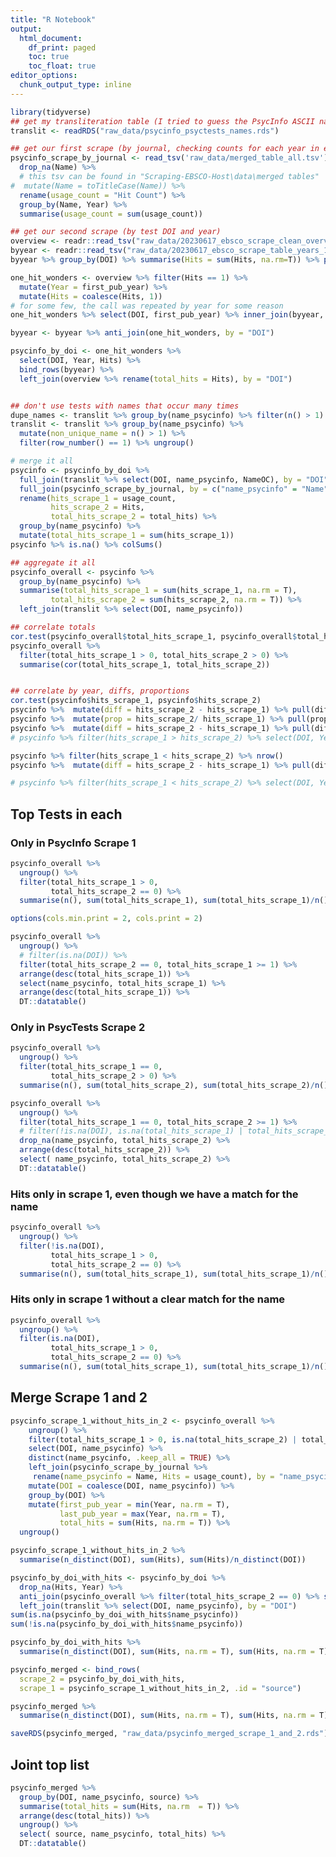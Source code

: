 ```yaml
---
title: "R Notebook"
output:
  html_document:
    df_print: paged
    toc: true
    toc_float: true
editor_options:
  chunk_output_type: inline
---
```


```r
library(tidyverse)
## get my transliteration table (I tried to guess the PsycInfo ASCII name from the PsycTESTS name)
translit <- readRDS("raw_data/psycinfo_psyctests_names.rds")

## get our first scrape (by journal, checking counts for each year in each journal for top tests)
psycinfo_scrape_by_journal <- read_tsv('raw_data/merged_table_all.tsv') %>% 
  drop_na(Name) %>% 
  # this tsv can be found in "Scraping-EBSCO-Host\data\merged tables"
#  mutate(Name = toTitleCase(Name)) %>% 
  rename(usage_count = "Hit Count") %>% 
  group_by(Name, Year) %>% 
  summarise(usage_count = sum(usage_count))

## get our second scrape (by test DOI and year)
overview <- readr::read_tsv("raw_data/20230617_ebsco_scrape_clean_overview_table_1.tsv")
byyear <- readr::read_tsv("raw_data/20230617_ebsco_scrape_table_years_1.tsv")
byyear %>% group_by(DOI) %>% summarise(Hits = sum(Hits, na.rm=T)) %>% pull(Hits) %>% table()

one_hit_wonders <- overview %>% filter(Hits == 1) %>% 
  mutate(Year = first_pub_year) %>% 
  mutate(Hits = coalesce(Hits, 1))
# for some few, the call was repeated by year for some reason
one_hit_wonders %>% select(DOI, first_pub_year) %>% inner_join(byyear, by = "DOI") %>% arrange(DOI)

byyear <- byyear %>% anti_join(one_hit_wonders, by = "DOI")

psycinfo_by_doi <- one_hit_wonders %>% 
  select(DOI, Year, Hits) %>% 
  bind_rows(byyear) %>% 
  left_join(overview %>% rename(total_hits = Hits), by = "DOI")


## don't use tests with names that occur many times
dupe_names <- translit %>% group_by(name_psycinfo) %>% filter(n() > 1) %>% ungroup()
translit <- translit %>% group_by(name_psycinfo) %>% 
  mutate(non_unique_name = n() > 1) %>% 
  filter(row_number() == 1) %>% ungroup()

# merge it all
psycinfo <- psycinfo_by_doi %>% 
  full_join(translit %>% select(DOI, name_psycinfo, NameOC), by = "DOI") %>% 
  full_join(psycinfo_scrape_by_journal, by = c("name_psycinfo" = "Name", "Year")) %>% 
  rename(hits_scrape_1 = usage_count,
         hits_scrape_2 = Hits,
         total_hits_scrape_2 = total_hits) %>% 
  group_by(name_psycinfo) %>% 
  mutate(total_hits_scrape_1 = sum(hits_scrape_1))
psycinfo %>% is.na() %>% colSums()

## aggregate it all
psycinfo_overall <- psycinfo %>% 
  group_by(name_psycinfo) %>% 
  summarise(total_hits_scrape_1 = sum(hits_scrape_1, na.rm = T),
         total_hits_scrape_2 = sum(hits_scrape_2, na.rm = T)) %>% 
  left_join(translit %>% select(DOI, name_psycinfo))

## correlate totals
cor.test(psycinfo_overall$total_hits_scrape_1, psycinfo_overall$total_hits_scrape_2)
psycinfo_overall %>% 
  filter(total_hits_scrape_1 > 0, total_hits_scrape_2 > 0) %>% 
  summarise(cor(total_hits_scrape_1, total_hits_scrape_2))


## correlate by year, diffs, proportions
cor.test(psycinfo$hits_scrape_1, psycinfo$hits_scrape_2)
psycinfo %>%  mutate(diff = hits_scrape_2 - hits_scrape_1) %>% pull(diff) %>% abs() %>% mean(na.rm=T)
psycinfo %>%  mutate(prop = hits_scrape_2/ hits_scrape_1) %>% pull(prop) %>%  qplot() + scale_x_log10()
psycinfo %>%  mutate(diff = hits_scrape_2 - hits_scrape_1) %>% pull(diff) %>%  mean(na.rm=T)
# psycinfo %>% filter(hits_scrape_1 > hits_scrape_2) %>% select(DOI, Year, name_psycinfo, NameOC, hits_scrape_1, hits_scrape_2) %>% mutate(diff = hits_scrape_2 - hits_scrape_1) %>% arrange(diff) %>% View()

psycinfo %>% filter(hits_scrape_1 < hits_scrape_2) %>% nrow()
psycinfo %>%  mutate(diff = hits_scrape_2 - hits_scrape_1) %>% pull(diff) %>% table() %>% sort()

# psycinfo %>% filter(hits_scrape_1 < hits_scrape_2) %>% select(DOI, Year, name_psycinfo, NameOC, hits_scrape_1, hits_scrape_2) %>% mutate(diff = hits_scrape_2 - hits_scrape_1) %>% arrange(diff) %>% View()
```


## Top Tests in each

### Only in PsycInfo Scrape 1
```r
psycinfo_overall %>% 
  ungroup() %>% 
  filter(total_hits_scrape_1 > 0,
         total_hits_scrape_2 == 0) %>% 
  summarise(n(), sum(total_hits_scrape_1), sum(total_hits_scrape_1)/n())

options(cols.min.print = 2, cols.print = 2)
```


```r
psycinfo_overall %>% 
  ungroup() %>% 
  # filter(is.na(DOI)) %>%
  filter(total_hits_scrape_2 == 0, total_hits_scrape_1 >= 1) %>% 
  arrange(desc(total_hits_scrape_1)) %>% 
  select(name_psycinfo, total_hits_scrape_1) %>% 
  arrange(desc(total_hits_scrape_1)) %>% 
  DT::datatable()
```

### Only in PsycTests Scrape 2
```r
psycinfo_overall %>% 
  ungroup() %>% 
  filter(total_hits_scrape_1 == 0,
         total_hits_scrape_2 > 0) %>% 
  summarise(n(), sum(total_hits_scrape_2), sum(total_hits_scrape_2)/n())
```


```r
psycinfo_overall %>% 
  ungroup() %>% 
  filter(total_hits_scrape_1 == 0, total_hits_scrape_2 >= 1) %>% 
  # filter(!is.na(DOI), is.na(total_hits_scrape_1) | total_hits_scrape_1 == 0) %>% 
  drop_na(name_psycinfo, total_hits_scrape_2) %>% 
  arrange(desc(total_hits_scrape_2)) %>% 
  select( name_psycinfo, total_hits_scrape_2) %>% 
  DT::datatable()
```


### Hits only in scrape 1, even though we have a match for the name
```r
psycinfo_overall %>% 
  ungroup() %>% 
  filter(!is.na(DOI),
         total_hits_scrape_1 > 0,
         total_hits_scrape_2 == 0) %>% 
  summarise(n(), sum(total_hits_scrape_1), sum(total_hits_scrape_1)/n())
```

### Hits only in scrape 1 without a clear match for the name
```r
psycinfo_overall %>% 
  ungroup() %>% 
  filter(is.na(DOI),
         total_hits_scrape_1 > 0,
         total_hits_scrape_2 == 0) %>% 
  summarise(n(), sum(total_hits_scrape_1), sum(total_hits_scrape_1)/n())
```

## Merge Scrape 1 and 2
```r
psycinfo_scrape_1_without_hits_in_2 <- psycinfo_overall %>% 
    ungroup() %>% 
    filter(total_hits_scrape_1 > 0, is.na(total_hits_scrape_2) | total_hits_scrape_2 == 0) %>% 
    select(DOI, name_psycinfo) %>% 
    distinct(name_psycinfo, .keep_all = TRUE) %>% 
    left_join(psycinfo_scrape_by_journal %>% 
     rename(name_psycinfo = Name, Hits = usage_count), by = "name_psycinfo", multiple = "all") %>% 
    mutate(DOI = coalesce(DOI, name_psycinfo)) %>% 
    group_by(DOI) %>% 
    mutate(first_pub_year = min(Year, na.rm = T),
           last_pub_year = max(Year, na.rm = T),
           total_hits = sum(Hits, na.rm = T)) %>% 
  ungroup()

psycinfo_scrape_1_without_hits_in_2 %>% 
  summarise(n_distinct(DOI), sum(Hits), sum(Hits)/n_distinct(DOI))

psycinfo_by_doi_with_hits <- psycinfo_by_doi %>%
  drop_na(Hits, Year) %>% 
  anti_join(psycinfo_overall %>% filter(total_hits_scrape_2 == 0) %>% select(DOI), by = "DOI") %>% 
  left_join(translit %>% select(DOI, name_psycinfo), by = "DOI")
sum(is.na(psycinfo_by_doi_with_hits$name_psycinfo))
sum(!is.na(psycinfo_by_doi_with_hits$name_psycinfo))

psycinfo_by_doi_with_hits %>% 
  summarise(n_distinct(DOI), sum(Hits, na.rm = T), sum(Hits, na.rm = T)/n_distinct(DOI))

psycinfo_merged <- bind_rows(
  scrape_2 = psycinfo_by_doi_with_hits, 
  scrape_1 = psycinfo_scrape_1_without_hits_in_2, .id = "source")

psycinfo_merged %>% 
  summarise(n_distinct(DOI), sum(Hits, na.rm = T), sum(Hits, na.rm = T)/n_distinct(DOI))

saveRDS(psycinfo_merged, "raw_data/psycinfo_merged_scrape_1_and_2.rds")
```


## Joint top list

```r
psycinfo_merged %>% 
  group_by(DOI, name_psycinfo, source) %>%
  summarise(total_hits = sum(Hits, na.rm  = T)) %>% 
  arrange(desc(total_hits)) %>% 
  ungroup() %>% 
  select( source, name_psycinfo, total_hits) %>% 
  DT::datatable()
```

